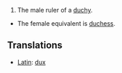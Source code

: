 #The male ruler of a [[duchy]].
*The female equivalent is [[duchess]].

==Translations==
*[[Latin]]: [[dux]]